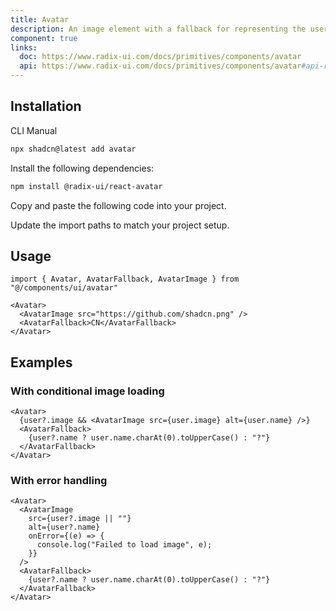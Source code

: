 ```yaml
---
title: Avatar
description: An image element with a fallback for representing the user.
component: true
links:
  doc: https://www.radix-ui.com/docs/primitives/components/avatar
  api: https://www.radix-ui.com/docs/primitives/components/avatar#api-reference
---
```


<ComponentPreview
  name="avatar-demo"
  title="Avatar"
  description="An avatar with a fallback."
/>

## Installation

<CodeTabs>

<TabsList>
  <TabsTrigger value="cli">CLI</TabsTrigger>
  <TabsTrigger value="manual">Manual</TabsTrigger>
</TabsList>
<TabsContent value="cli">

```bash
npx shadcn@latest add avatar
```

</TabsContent>

<TabsContent value="manual">

<Steps>

<Step>Install the following dependencies:</Step>

```bash
npm install @radix-ui/react-avatar
```

<Step>Copy and paste the following code into your project.</Step>

<ComponentSource name="avatar" />

<Step>Update the import paths to match your project setup.</Step>

</Steps>

</TabsContent>

</CodeTabs>

## Usage

```tsx
import { Avatar, AvatarFallback, AvatarImage } from "@/components/ui/avatar"
```

```tsx
<Avatar>
  <AvatarImage src="https://github.com/shadcn.png" />
  <AvatarFallback>CN</AvatarFallback>
</Avatar>
```

## Examples

### With conditional image loading

```tsx
<Avatar>
  {user?.image && <AvatarImage src={user.image} alt={user.name} />}
  <AvatarFallback>
    {user?.name ? user.name.charAt(0).toUpperCase() : "?"}
  </AvatarFallback>
</Avatar>
```

### With error handling

```tsx
<Avatar>
  <AvatarImage 
    src={user?.image || ""} 
    alt={user?.name}
    onError={(e) => {
      console.log("Failed to load image", e);
    }}
  />
  <AvatarFallback>
    {user?.name ? user.name.charAt(0).toUpperCase() : "?"}
  </AvatarFallback>
</Avatar>
```

